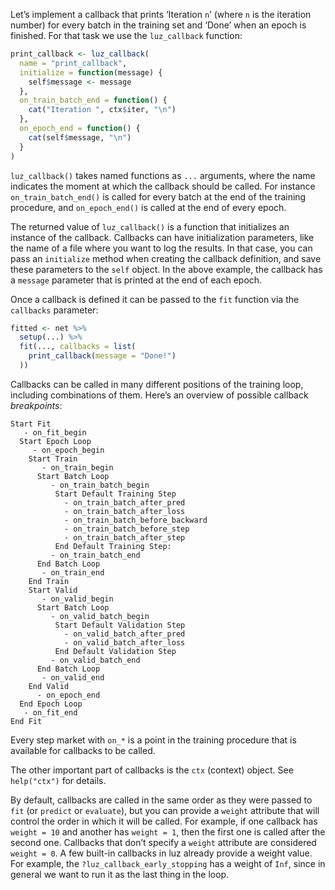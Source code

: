 Let's implement a callback that prints 'Iteration `n`' (where `n` is the iteration number) for every batch in the training set and 'Done' when an epoch is finished. 
For that task we use the `luz_callback` function:

```r
print_callback <- luz_callback(
  name = "print_callback",
  initialize = function(message) {
    self$message <- message
  },
  on_train_batch_end = function() {
    cat("Iteration ", ctx$iter, "\n")
  },
  on_epoch_end = function() {
    cat(self$message, "\n")
  }
)
```

`luz_callback()` takes named functions as `...` arguments, where the name indicates the moment at which the callback should be called. 
For instance `on_train_batch_end()` is called for every batch at the end of the training procedure, and `on_epoch_end()` is called at the end of every epoch.

The returned value of `luz_callback()` is a function that initializes an instance of the callback. 
Callbacks can have initialization parameters, like the name of a file where you want to log the results. 
In that case, you can pass an `initialize` method when creating the callback definition, and save these parameters to the `self` object. 
In the above example, the callback has a `message` parameter that is printed at the end of each epoch.

Once a callback is defined it can be passed to the `fit` function via the `callbacks` parameter:

```r
fitted <- net %>%
  setup(...) %>%
  fit(..., callbacks = list(
    print_callback(message = "Done!")
  ))
```

Callbacks can be called in many different positions of the training loop, including combinations of them. 
Here's an overview of possible callback *breakpoints*:

    Start Fit
       - on_fit_begin
      Start Epoch Loop
         - on_epoch_begin
        Start Train
           - on_train_begin
          Start Batch Loop
             - on_train_batch_begin
              Start Default Training Step
                - on_train_batch_after_pred
                - on_train_batch_after_loss
                - on_train_batch_before_backward
                - on_train_batch_before_step
                - on_train_batch_after_step
              End Default Training Step:
             - on_train_batch_end
          End Batch Loop
           - on_train_end
        End Train
        Start Valid
           - on_valid_begin
          Start Batch Loop
             - on_valid_batch_begin
              Start Default Validation Step
                - on_valid_batch_after_pred
                - on_valid_batch_after_loss
              End Default Validation Step
             - on_valid_batch_end
          End Batch Loop
           - on_valid_end
        End Valid
          - on_epoch_end
      End Epoch Loop
       - on_fit_end
    End Fit

Every step market with `on_*` is a point in the training procedure that is available for callbacks to be called.

The other important part of callbacks is the `ctx` (context) object. 
See `help("ctx")` for details.

By default, callbacks are called in the same order as they were passed to `fit` (or `predict` or `evaluate`), but you can provide a `weight` attribute that will control the order in which it will be called. 
For example, if one callback has `weight = 10` and another has `weight = 1`, then the first one is called after the second one.
Callbacks that don't specify a `weight` attribute are considered `weight = 0`. 
A few built-in callbacks in luz already provide a weight value. 
For example, the `?luz_callback_early_stopping` has a weight of `Inf`, since in general we want to run it as the last thing in the loop.
